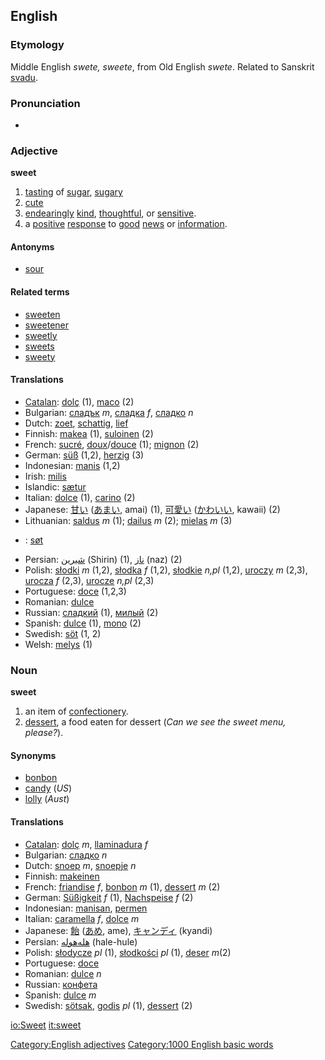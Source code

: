 ==English==
===Etymology===
Middle English ''swete, sweete'', from Old English ''swete''. Related to Sanskrit [[svadu]].
=== Pronunciation ===
*{{IPA|[swiːt]}}

=== Adjective ===
'''sweet'''

# [[tasting]] of [[sugar]], [[sugary]]
# [[cute]]
# [[endearing]]ly [[kind]], [[thoughtful]], or [[sensitive]].
# a [[positive]] [[response]] to [[good]] [[news]] or [[information]].
==== Antonyms ====
*[[sour]]

==== Related terms ====
*[[sweeten]]
*[[sweetener]]
*[[sweetly]]
*[[sweets]]
*[[sweety]]

==== Translations ====
*[[Catalan]]: [[dolç]] (1), [[maco]] (2)
*Bulgarian: [[сладък]] ''m'', [[сладка]] ''f'', [[сладко]] ''n''
*Dutch: [[zoet]], [[schattig]], [[lief]]
*Finnish: [[makea]] (1), [[suloinen]] (2)
*French: [[sucré]], [[doux]]/[[douce]] (1); [[mignon]] (2)
*German: [[süß]] (1,2), [[herzig]] (3)
*Indonesian: [[manis]] (1,2)
*Irish: [[milis]]
*Islandic: [[sætur]]
*Italian: [[dolce]] (1), [[carino]] (2)
*Japanese: [[甘い]] ([[あまい]], amai) (1), [[可愛い]] ([[かわいい]], kawaii) (2)
*Lithuanian: [[saldus]] ''m'' (1); [[dailus]] ''m'' (2); [[mielas]] ''m'' (3)
* {{no}} : [[søt]] 
*Persian: [[شیرین]] (Shirin) (1), [[ناز]] (naz) (2) 
*Polish: [[słodki]] ''m'' (1,2), [[słodka]] ''f'' (1,2), [[słodkie]] ''n,pl'' (1,2), [[uroczy]] ''m'' (2,3), [[urocza]] ''f'' (2,3), [[urocze]] ''n,pl'' (2,3)
*Portuguese: [[doce]] (1,2,3)
*Romanian: [[dulce]]
*Russian: [[сладкий]] (1), [[милый]] (2)
*Spanish: [[dulce]] (1), [[mono]] (2)
*Swedish: [[söt]] (1, 2)
*Welsh: [[melys]] (1)

=== Noun ===
'''sweet'''

# an item of [[confectionery]].
# [[dessert]], a food eaten for dessert (''Can we see the sweet menu, please?'').

==== Synonyms ====
*[[bonbon]]
*[[candy]] (''US'')
*[[lolly]] (''Aust'')

==== Translations ====
*[[Catalan]]: [[dolç]] ''m'', [[llaminadura]] ''f''
*Bulgarian: [[сладко]] ''n''
*Dutch: [[snoep]] ''m'', [[snoepje]] ''n''
*Finnish: [[makeinen]]
*French: [[friandise]] ''f'', [[bonbon]] ''m'' (1), [[dessert]] ''m'' (2)
*German: [[Süßigkeit]] ''f'' (1), [[Nachspeise]] ''f'' (2)
*Indonesian: [[manisan]], [[permen]]
*Italian: [[caramella]] ''f'', [[dolce]] ''m''
*Japanese: [[飴]] ([[あめ]], ame), [[キャンディ]] (kyandi)
*Persian: [[هله‌هوله]] (hale-hule)
*Polish: [[słodycze]] ''pl'' (1), [[słodkości]] ''pl'' (1), [[deser]] ''m''(2)
*Portuguese: [[doce]]
*Romanian: [[dulce]] ''n''
*Russian: [[конфета]]
*Spanish: [[dulce]] ''m''
*Swedish: [[sötsak]], [[godis]] ''pl'' (1), [[dessert]] (2)

[[Category:English adjectives]]
[[Category:1000 English basic words]]

[[io:Sweet]]
[[it:sweet]]